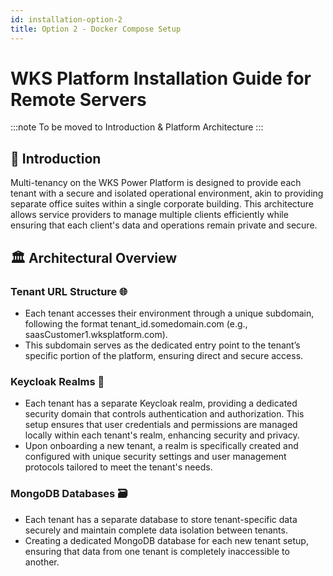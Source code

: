```yaml
---
id: installation-option-2
title: Option 2 - Docker Compose Setup
---
```


# WKS Platform Installation Guide for Remote Servers

:::note
To be moved to Introduction & Platform Architecture
:::

## 🌟 Introduction

Multi-tenancy on the WKS Power Platform is designed to provide each tenant with a secure and isolated operational environment, akin to providing separate office suites within a single corporate building. This architecture allows service providers to manage multiple clients efficiently while ensuring that each client's data and operations remain private and secure.

## 🏛️ Architectural Overview

### Tenant URL Structure 🌐

- Each tenant accesses their environment through a unique subdomain, following the format tenant_id.somedomain.com (e.g., saasCustomer1.wksplatform.com).
- This subdomain serves as the dedicated entry point to the tenant’s specific portion of the platform, ensuring direct and secure access.

### Keycloak Realms 🔐

- Each tenant has a separate Keycloak realm, providing a dedicated security domain that controls authentication and authorization. This setup ensures that user credentials and permissions are managed locally within each tenant's realm, enhancing security and privacy.
- Upon onboarding a new tenant, a realm is specifically created and configured with unique security settings and user management protocols tailored to meet the tenant's needs.

### MongoDB Databases 🗃️

- Each tenant has a separate database to store tenant-specific data securely and maintain complete data isolation between tenants.
- Creating a dedicated MongoDB database for each new tenant setup, ensuring that data from one tenant is completely inaccessible to another.
